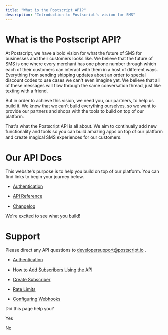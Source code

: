 ```yaml
---
title: "What is the Postscript API?"
description: "Introduction to Postscript's vision for SMS"
---
```

# What is the Postscript API?

At Postscript, we have a bold vision for what the future of SMS for businesses and their customers looks like. We believe that the future of SMS is one where every merchant has one phone number through which each of their customers can interact with them in a host of different ways. Everything from sending shipping updates about an order to special discount codes to use cases we can't even imagine yet. We believe that all of these messages will flow through the same conversation thread, just like texting with a friend.

But in order to achieve this vision, we need you, our partners, to help us build it. We know that we can't build everything ourselves, so we want to provide our partners and shops with the tools to build on top of our platform.

That's what the Postscript API is all about. We aim to continually add new functionality and tools so you can build amazing apps on top of our platform and create magical SMS experiences for our customers.

# Our API Docs

This website's purpose is to help you build on top of our platform. You can find links to begin your journey below.

*   [Authentication](/docs/api-authentication)
    
*   [API Reference](/reference)
    
*   [Changelog](/changelog)
    

We're excited to see what you build!

# Support

Please direct any API questions to [developersupport@postscript.io](mailto:developersupport@postscript.io)
.

*   [Authentication](/docs/api-authentication)
    
*   [How to Add Subscribers Using the API](/docs/how-to-add-subscribers-using-api)
    
*   [Create Subscriber](/reference/create-subscriber)
    
*   [Rate Limits](/docs/rate-limits)
    
*   [Configuring Webhooks](/docs/configuring-webhooks)
    

Did this page help you?

Yes

No